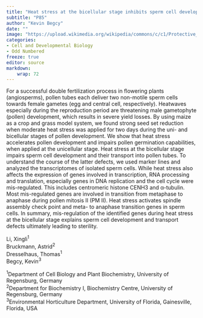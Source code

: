 ```yaml
---
title: "Heat stress at the bicellular stage inhibits sperm cell development and their transport into pollen tubes"
subtitle: "P85"
author: "Kevin Begcy"
date: ""
image: "https://upload.wikimedia.org/wikipedia/commons/c/c1/Protective_Coleoptile_Tip_in_Zea_Mays_Embryo_%2847691344541%29.jpg"
categories: 
- Cell and Developmental Biology
- Odd Numbered
freeze: true
editor: source
markdown: 
    wrap: 72
---
```


For a successful double fertilization process in flowering plants (angiosperms), pollen tubes each deliver two non-motile sperm cells towards female gametes (egg and central cell, respectively). Heatwaves especially during the reproduction period are threatening male gametophyte (pollen) development, which results in severe yield losses. By using maize as a crop and grass model system, we found strong seed set reduction when moderate heat stress was applied for two days during the uni- and bicellular stages of pollen development. We show that heat stress accelerates pollen development and impairs pollen germination capabilities, when applied at the unicellular stage. Heat stress at the bicellular stage impairs sperm cell development and their transport into pollen tubes. To understand the course of the latter defects, we used marker lines and analyzed the transcriptomes of isolated sperm cells. While heat stress also affects the expression of genes involved in transcription, RNA processing and translation, especially genes in DNA replication and the cell cycle were mis-regulated. This includes centromeric histone CENH3 and α-tubulin. Most mis-regulated genes are involved in transition from metaphase to anaphase during pollen mitosis II (PM II). Heat stress activates spindle assembly check point and meta- to anaphase transition genes in sperm cells. In summary, mis-regulation of the identified genes during heat stress at the bicellular stage explains sperm cell development and transport defects ultimately leading to sterility.

Li, Xingli<sup>1</sup><br>Bruckmann, Astrid<sup>2</sup><br>Dresselhaus, Thomas<sup>1</sup><br>Begcy, Kevin<sup>3</sup><br>

<sup>1</sup>Department of Cell Biology and Plant Biochemistry, University of Regensburg, Germany<br><sup>2</sup>Department for Biochemistry I, Biochemistry Centre, University of Regensburg, Germany<br><sup>3</sup>Environmental Horticulture Department, University of Florida, Gainesville, Florida, USA<br>